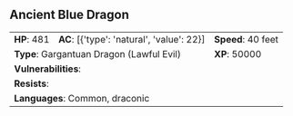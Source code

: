 ## Ancient Blue Dragon {#monster-ancient-blue-dragon}

```{=html}
<table class="table table-striped">
    <tbody>
        <tr>                    
            <td><b>HP</b>: 481</td>
            <td><b>AC</b>: [{'type': 'natural', 'value': 22}]</td>
            <td><b>Speed</b>: 40 feet</td>
        </tr>
        <tr>
            <td colspan="2"><b>Type</b>: Gargantuan Dragon (Lawful Evil)</td>
            <td><b>XP</b>: 50000</td>
        </tr>
        <tr>
            <td colspan="3"><b>Vulnerabilities</b>: </td>
        </tr>
        <tr>
            <td colspan="3"><b>Resists</b>: </td>
        </tr>
        <tr>
            <td colspan="3"><b>Languages</b>: Common, draconic</td>
        </tr>
    </tbody>
</table>
```